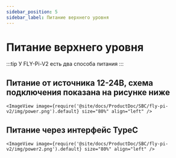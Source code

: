 ```yaml
---
sidebar_position: 5
sidebar_label: Питание верхнего уровня
---
```



# Питание верхнего уровня

:::tip
У FLY-Pi-V2 есть два способа питания
:::

## Питание от источника 12-24В, схема подключения показана на рисунке ниже

    <ImageView image={require('@site/docs/ProductDoc/SBC/fly-pi-v2/img/power.png').default} size="80%" align="left" />


## Питание через интерфейс TypeC

    <ImageView image={require('@site/docs/ProductDoc/SBC/fly-pi-v2/img/power2.png').default} size="80%" align="left" />